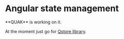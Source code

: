 # Angular state management

 
<Callout emoji="🏗️">
  **QUAK** is working on it.
</Callout>

At the moment just go for [Qstore library](/libraries/qstore).
